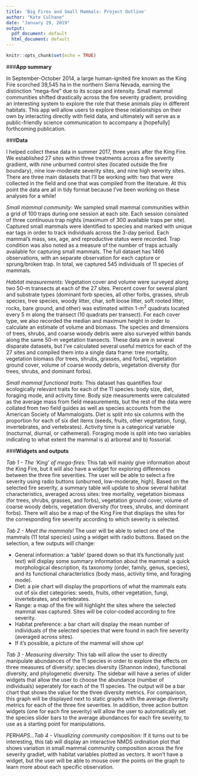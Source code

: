```yaml
---
title: 'Big Fires and Small Mammals: Project Outline'
author: "Kate Culhane"
date: "January 29, 2019"
output:
  pdf_document: default
  html_document: default
---
```


```r
knitr::opts_chunk$set(echo = TRUE)
```

###**App summary**

In September-October 2014, a large human-ignited fire known as the King Fire scorched 39,545 ha in the northern Sierra Nevada, earning the distinction “mega-fire” due to its scope and intensity. Small mammal communities shifted drastically across the fire severity gradient, providing an interesting system to explore the role that these animals play in different habitats. This app will allow users to explore these relationships on their own by interacting directly with field data, and ultimately will serve as a public-friendly science communication to accompany a [hopefully] forthcoming publication.

###**Data**

I helped collect these data in summer 2017, three years after the King Fire. We established 27 sites within three treatments across a fire severity gradient, with nine unburned control sites (located outside the fire boundary), nine low-moderate severity sites, and nine high severity sites. There are three main datasets that I'll be working with: two that were collected in the field and one that was compiled from the literature. At this point the data are all in tidy format because I've been working on these analyses for a while!

*Small mammal community:* We sampled small mammal communities within a grid of 100 traps during one session at each site. Each session consisted of three continuous trap nights (maximum of 300 available traps per site). Captured small mammals were identified to species and marked with unique ear tags in order to track individuals across the 3-day period. Each mammal’s mass, sex, age, and reproductive status were recorded. Trap condition was also noted as a measure of the number of traps actually available for capturing small mammals. The full dataset has 1466 observations, with an separate observation for each capture or sprung/broken trap. In total, we captured 545 individuals of 11 species of mammals.

*Habitat measurements:* Vegetation cover and volume were surveyed along two 50-m transects at each of the 27 sites. Percent cover for several plant and substrate types (dominant forb species, all other forbs, grasses, shrub species, tree species, woody litter, char, soft loose litter, soft rooted litter, rocks, bare ground, and other) was estimated within 1-m^2^ quadrats located every 5 m along the transect (10 quadrats per transect). For each cover type, we also recorded the median and maximum height in order to calculate an estimate of volume and biomass. The species and dimensions of trees, shrubs, and coarse woody debris were also surveyed within bands along the same 50-m vegetation transects. These data are in several disparate datasets, but I've calculated several useful metrics for each of the 27 sites and compiled them into a single data frame: tree mortality, vegetation biomass (for trees, shrubs, grasses, and forbs), vegetation ground cover, volume of coarse woody debris, vegetation diversity (for trees, shrubs, and dominant forbs).

*Small mammal functional traits:* This dataset has quantifies four ecologically relevant traits for each of the 11 species: body size, diet, foraging mode, and activity time. Body size measurements were calculated as the average mass from field measurements, but the rest of the data were collated from two field guides as well as species accounts from the American Society of Mammalogists. Diet is split into six columns with the proportion for each of six diet items (seeds, fruits, other vegetation, fungi, invertebrates, and vertebrates). Activity time is a categorical variable (nocturnal, diurnal, or cathemeral). Foraging mode is split into two variables indicating to what extent the mammal is a) arboreal and b) fossorial.

###**Widgets and outputs**

*Tab 1 - The 'King' of mega-fires:* This tab will mainly give information about the King Fire, but it will also have a widget for exploring differences between the three fire severities. The user will be able to select a fire severity using radio buttons (unburned, low-moderate, high). Based on the selected fire severity, a summary table will update to show several habitat characteristics, averaged across sites: tree mortality, vegetation biomass (for trees, shrubs, grasses, and forbs), vegetation ground cover, volume of coarse woody debris, vegetation diversity (for trees, shrubs, and dominant forbs). There will also be a map of the King Fire that displays the sites for the corresponding fire severity according to which severity is selected.

*Tab 2 - Meet the mammals!* The user will be able to select one of the mammals (11 total species) using a widget with radio buttons. Based on the selection, a few outputs will change:

- General information: a 'table' (pared down so that it's functionally just text) will display some summary information about the mammal: a quick morphological description, its taxonomy (order, family, genus, species), and its functional characteristics (body mass, activity time, and foraging mode).
- Diet: a pie chart will display the proportions of what the mammals eats out of six diet categories: seeds, fruits, other vegetation, fungi, invertebrates, and vertebrates.
- Range: a map of the fire will highlight the sites where the selected mammal was captured. Sites will be color-coded according to fire severity.
- Habitat preference: a bar chart will display the mean number of individuals of the selected species that were found in each fire severity (averaged across sites).
- If it's possible, a picture of the mammal will show up!

*Tab 3 - Measuring diversity:* This tab will allow the user to directly manipulate abundances of the 11 species in order to explore the effects on three measures of diversity: species diversity (Shannon index), functional diversity, and phylogenetic diversity. The sidebar will have a series of slider widgets that allow the user to choose the abundance (number of individuals) seperately for each of the 11 species. The output will be a bar chart that shows the value for the three diversity metrics. For comparison, this graph will be displayed next to static graphs with the average diversity metrics for each of the three fire severities. In addition, three action button widgets (one for each fire severity) will allow the user to automatically set the species slider bars to the average abundances for each fire severity, to use as a starting point for manipulations.

*PERHAPS...Tab 4 - Visualizing community composition:* If it turns out to be interesting, this tab will display an interactive NMDS ordination plot that shows variation in small mammal community composition across the fire severity gradiet, with habitat variables plotted as vectors. It won't have a widget, but the user will be able to mouse over the points on the graph to learn more about each specific observation.